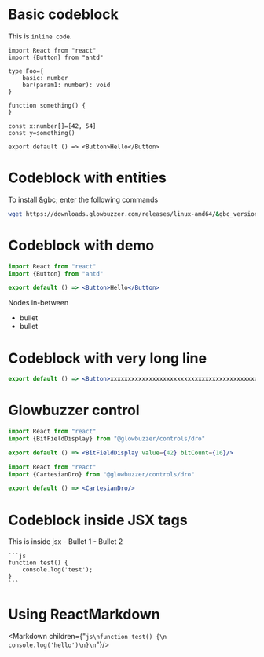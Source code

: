 
# Basic codeblock

This is `inline code`.

```tsx
import React from "react"
import {Button} from "antd"

type Foo={
    basic: number
    bar(param1: number): void
}

function something() {
}

const x:number[]=[42, 54]
const y=something()

export default () => <Button>Hello</Button>
```

# Codeblock with entities

To install &gbc; enter the following commands
```sh
wget https://downloads.glowbuzzer.com/releases/linux-amd64/&gbc_version;/gbc.tgz
```

# Codeblock with demo
```jsx demo
import React from "react"
import {Button} from "antd"

export default () => <Button>Hello</Button>
```
Nodes in-between
- bullet
- bullet

# Codeblock with very long line

```jsx
export default () => <Button>xxxxxxxxxxxxxxxxxxxxxxxxxxxxxxxxxxxxxxxxxxxxxxxxxxxxxxxxxxxxxxxxxxxxxxxxxxxxxxxxxxxxxxxxxxxxxxxxxxxxxxxxxxxxxxxxxxxxxxxxxxx</Button>
```

# Glowbuzzer control

```jsx demo
import React from "react"
import {BitFieldDisplay} from "@glowbuzzer/controls/dro"

export default () => <BitFieldDisplay value={42} bitCount={16}/>
```

```jsx demo
import React from "react"
import {CartesianDro} from "@glowbuzzer/controls/dro"

export default () => <CartesianDro/>
```

# Codeblock inside JSX tags

<div>
    This is inside jsx
    - Bullet 1
    - Bullet 2

    ```js
    function test() {
        console.log('test');
    }
    ```
</div>

# Using ReactMarkdown

<Markdown children={"```js\nfunction test() {\n  console.log('hello')\n}\n```"}/>